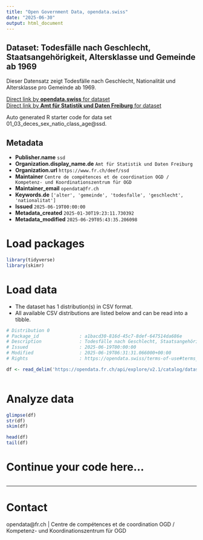 ```yaml
---
title: "Open Government Data, opendata.swiss"
date: "2025-06-30"
output: html_document
---
```


## Dataset: Todesfälle nach Geschlecht, Staatsangehörigkeit, Altersklasse und Gemeinde ab 1969

Dieser Datensatz zeigt Todesfälle nach Geschlecht, Nationalität und Altersklasse pro Gemeinde ab 1969.

[Direct link by **opendata.swiss** for dataset](https://opendata.swiss/de/dataset/todesfalle-nach-geschlecht-staatsangehorigkeit-altersklasse-und-gemeinde-ab-1969)<br>
[Direct link by **Amt für Statistik und Daten Freiburg** for dataset](https://opendata.fr.ch/explore/dataset/01_03_deces_sex_natio_class_age/)

Auto generated R starter code for data set 01_03_deces_sex_natio_class_age@ssd.

## Metadata

- **Publisher.name** `ssd`
- **Organization.display_name.de** `Amt für Statistik und Daten Freiburg`
- **Organization.url** `https://www.fr.ch/deef/ssd`
- **Maintainer** `Centre de compétences et de coordination OGD / Kompetenz- und Koordinationszentrum für OGD`
- **Maintainer_email** `opendata@fr.ch`
- **Keywords.de** `['alter', 'gemeinde', 'todesfalle', 'geschlecht', 'nationalitat']`
- **Issued** `2025-06-19T00:00:00`
- **Metadata_created** `2025-01-30T19:23:11.730392`
- **Metadata_modified** `2025-06-29T05:43:35.206098`


# Load packages

```r

library(tidyverse)
library(skimr)

```

# Load data

-   The dataset has 1 distribution(s) in CSV format.
-   All available CSV distributions are listed below and can be read into a tibble.

```r

# Distribution 0
# Package_id               : a1bacd30-816d-45c7-8def-647514da686e
# Description              : Todesfälle nach Geschlecht, Staatsangehörigkeit, Altersklasse und Gemeinde ab 1969 (csv)
# Issued                   : 2025-06-19T00:00:00
# Modified                 : 2025-06-19T06:31:31.066000+00:00
# Rights                   : https://opendata.swiss/terms-of-use#terms_by

df <- read_delim('https://opendata.fr.ch/api/explore/v2.1/catalog/datasets/01_03_deces_sex_natio_class_age/exports/csv?use_labels=true')



```

# Analyze data

```r

glimpse(df)
str(df)
skim(df)

head(df)
tail(df)

```

# Continue your code here...

```r

```

------------------------------------------------------------------------

# Contact

opendata@fr.ch | Centre de compétences et de coordination OGD / Kompetenz- und Koordinationszentrum für OGD
